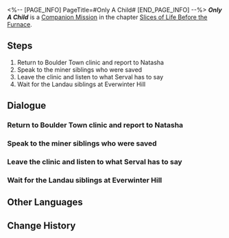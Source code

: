 <%-- [PAGE_INFO]
PageTitle=#Only A Child#
[END_PAGE_INFO] --%>
{{Stub|Dialogue.}}
{{Mission Infobox
|id            = 2011405
|title         = 
|image         = <!--Mission Only A Child.png-->
|type          = Companion
|event_name    = 
|chapter       = Slices of Life Before the Furnace
|requirements  = [[Companion Mission]] ''[[Only A Child]]'' completed
|summary       = <!--official mission summary from Fate's Atlas-->
|characters    = Gepard; Natasha; Rescued Boy; Rescued Girl; Serval; Trailblazer
|startLocation = [[Jarilo-VI]] - [[Natasha's Clinic]]
|world         = Jarilo-VI
|area          = Natasha's Clinic
|prev          = 
|next          = 
|rewards       = Trailblaze EXP*350; Stellar Jade*60; Recipe: Disposable Kinetic Cannon*1 { text = Recipe: Disposable Kinetic Cannon }; Condensed Aether*5; Shield (Item)*200; "Frozen March"*1 { text = "Frozen March" }; Credit*25,000
}}
'''''Only A Child''''' is a [[Companion Mission]] in the chapter [[Slices of Life Before the Furnace]].

==Steps==
# Return to Boulder Town clinic and report to Natasha
# Speak to the miner siblings who were saved
# Leave the clinic and listen to what Serval has to say
# Wait for the Landau siblings at Everwinter Hill

<!--
==Gameplay Notes==

--><!--
==Trial Character==

-->
==Dialogue==
{{Stub Dialogue}}

===Return to Boulder Town clinic and report to Natasha{{subst:void|<!--201140501-->}}===
{{Mission Description|type=companion|location=Natasha's Clinic|The culprit of this invasion of the Fragmentum monsters is Cocolia's phantom &mdash; The monsters crowding between the mines and rocks all scattered after the phantom was defeated, and the crisis was officially over.<br />Gepard stated he still needs to stay at the mines to make sure things settle down. It is then up to you and Serval to report the good news to Natasha and Oleg.}}
{{Dialogue Start}}
:{{tx}}
{{Dialogue End}}

===Speak to the miner siblings who were saved{{subst:void|<!--201140502-->}}===
{{Mission Description|type=companion|location=Natasha's Clinic|update|The news of the victory is spreading everywhere in Boulder Town and you can finally rest &mdash; Why don't you chat with the refugees whom the Landau siblings had saved.}}
{{Dialogue Start}}
:{{tx}}
{{Dialogue End}}

===Leave the clinic and listen to what Serval has to say{{subst:void|<!--201140503-->}}===
{{Mission Description|type=companion|location=Boulder Town|update|The experiences of the mining siblings seemed to resonate with the Landau siblings. Serval seems to want to say something &mdash; Listen to what she has to say in front of the clinic.}}
{{Dialogue Start}}
:{{tx}}
{{Dialogue End}}

===Wait for the Landau siblings at Everwinter Hill{{subst:void|<!--201140504-->}}===
{{Mission Description|type=companion|location=Everwinter Hill|update|Serval solemnly announced that she decided not to board the Express for now.<br />To be honest, you guessed she was going to say this... but she seems to have left a puzzle or two at Everwinter Hill. Go to the Stellaron Imprisonment Device and see what she is up to.}}
{{Dialogue Start}}
:{{tx}}
{{Dialogue End}}

==Other Languages==
{{Other Languages
|en   = Only A Child
|zhs  = 只是孩子
|zht  = 只是孩子
|ja   = まだ子供
|ko   = 그저 아이일 뿐
|es   = Éramos unos niños
|fr   = Que des enfants
|ru   = Всего лишь ребёнок
|th   = เพียงแค่เด็กที่ไร้เดียงสา
|vi   = Chỉ Là Trẻ Nhỏ
|de   = Nur ein Kind
|id   = Cuma Anak Kecil
|pt   = Só uma Criança
}}

==Change History==
{{Change History|1.0}}
